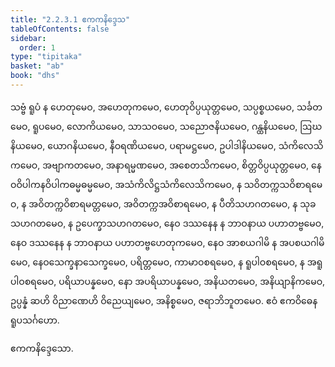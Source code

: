 ```yaml
---
title: "2.2.3.1 ဧကကနိဒ္ဒေသ"
tableOfContents: false
sidebar:
  order: 1
type: "tipitaka"
basket: "ab"
book: "dhs"
---
```



<DynamicBreadcrumb />

<Division number="594" book="dhs" e="ch" v="29" p="156">

<Paragraph number="1234" book="dhs">
သဗ္ဗံ ရူပံ န ဟေတုမေဝ, အဟေတုကမေဝ, ဟေတုဝိပ္ပယုတ္တမေဝ, သပ္ပစ္စယမေဝ, သင်္ခတမေဝ, ရူပမေဝ, လောကိယမေဝ, သာသဝမေဝ, သညောဇနိယမေဝ, ဂန္ထနိယမေဝ, ဩဃနိယမေဝ, ယောဂနိယမေဝ, နီဝရဏိယမေဝ, ပရာမဋ္ဌမေဝ, ဥပါဒါနိယမေဝ, သံကိလေသိကမေဝ, အဗျာကတမေဝ, အနာရမ္မဏမေဝ, အစေတသိကမေဝ, စိတ္တဝိပ္ပယုတ္တမေဝ, နေဝဝိပါကနဝိပါကဓမ္မဓမ္မမေဝ, အသံကိလိဋ္ဌသံကိလေသိကမေဝ, န သဝိတက္ကသဝိစာရမေဝ, န အဝိတက္ကဝိစာရမတ္တမေဝ, အဝိတက္ကအဝိစာရမေဝ, န ပီတိသဟဂတမေဝ, န သုခသဟဂတမေဝ, န ဥပေက္ခာသဟဂတမေဝ, နေဝ ဒဿနေန န ဘာဝနာယ ပဟာတဗ္ဗမေဝ, နေဝ ဒဿနေန န ဘာဝနာယ ပဟာတဗ္ဗဟေတုကမေဝ, နေဝ အာစယဂါမိ န အပစယဂါမိမေဝ, နေဝသေက္ခနာသေက္ခမေဝ, ပရိတ္တမေဝ, ကာမာဝစရမေဝ, န ရူပါဝစရမေဝ, န အရူပါဝစရမေဝ, ပရိယာပန္နမေဝ, နော အပရိယာပန္နမေဝ, အနိယတမေဝ, အနိယျာနိကမေဝ, ဥပ္ပန္နံ ဆဟိ ဝိညာဏေဟိ ဝိညေယျမေဝ, အနိစ္စမေဝ, ဇရာဘိဘူတမေဝ.

</Paragraph>
</Division>

<Paragraph number="1235" type="center" book="dhs">
ဧဝံ ဧကဝိဓေန ရူပသင်္ဂဟော.

  
ဧကကနိဒ္ဒေသော.
</Paragraph>